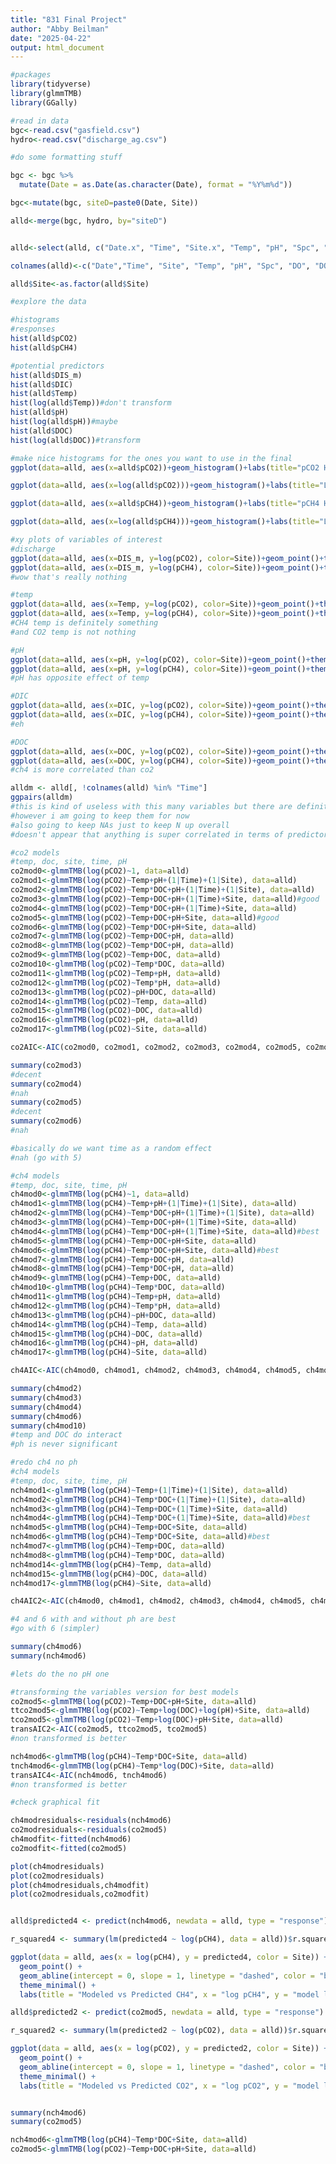 ---
title: "831 Final Project"
author: "Abby Beilman"
date: "2025-04-22"
output: html_document
---

```{r}
#packages
library(tidyverse)
library(glmmTMB)
library(GGally)
```

```{r}
#read in data
bgc<-read.csv("gasfield.csv")
hydro<-read.csv("discharge_ag.csv")
```

```{r}
#do some formatting stuff

bgc <- bgc %>%
  mutate(Date = as.Date(as.character(Date), format = "%Y%m%d"))

bgc<-mutate(bgc, siteD=paste0(Date, Site))

alld<-merge(bgc, hydro, by="siteD")


alld<-select(alld, c("Date.x", "Time", "Site.x", "Temp", "pH", "Spc", "DO", "DOC", "TN","DIC", "pCO2", "pCH4", "pN2O", "DIS_m"))

colnames(alld)<-c("Date","Time", "Site", "Temp", "pH", "Spc", "DO", "DOC", "TN", "DIC","pCO2", "pCH4", "pN2O", "DIS_m")

alld$Site<-as.factor(alld$Site)

```

```{r}
#explore the data

#histograms
#responses
hist(alld$pCO2)
hist(alld$pCH4)

#potential predictors
hist(alld$DIS_m)
hist(alld$DIC)
hist(alld$Temp)
hist(log(alld$Temp))#don't transform
hist(alld$pH)
hist(log(alld$pH))#maybe
hist(alld$DOC)
hist(log(alld$DOC))#transform

#make nice histograms for the ones you want to use in the final
ggplot(data=alld, aes(x=alld$pCO2))+geom_histogram()+labs(title="pCO2 Histogram", x="pCO2", y="Frequency")+theme_minimal()+theme(plot.margin = margin(10, 10, 50, 10))

ggplot(data=alld, aes(x=log(alld$pCO2)))+geom_histogram()+labs(title="Log pCO2 Histogram", x="Log pCO2", y="Frequency")+theme_minimal()+theme(plot.margin = margin(10, 10, 50, 10))

ggplot(data=alld, aes(x=alld$pCH4))+geom_histogram()+labs(title="pCH4 Histogram", x="pCH4", y="Frequency")+theme_minimal()+theme(plot.margin = margin(10, 10, 50, 10))

ggplot(data=alld, aes(x=log(alld$pCH4)))+geom_histogram()+labs(title="Log pCH4 Histogram", x="Log pCH4", y="Frequency")+theme_minimal()+theme(plot.margin = margin(10, 10, 50, 10))

#xy plots of variables of interest
#discharge
ggplot(data=alld, aes(x=DIS_m, y=log(pCO2), color=Site))+geom_point()+theme_minimal()
ggplot(data=alld, aes(x=DIS_m, y=log(pCH4), color=Site))+geom_point()+theme_minimal()
#wow that's really nothing

#temp
ggplot(data=alld, aes(x=Temp, y=log(pCO2), color=Site))+geom_point()+theme_minimal()+labs(title="Temperature x CO2", y="Log pCO2", x="Temperature (Degrees C)")
ggplot(data=alld, aes(x=Temp, y=log(pCH4), color=Site))+geom_point()+theme_minimal()+labs(title="Temperature x CH4", y="Log pCH4", x="Temperature  (Degrees C)")
#CH4 temp is definitely something
#and CO2 temp is not nothing

#pH
ggplot(data=alld, aes(x=pH, y=log(pCO2), color=Site))+geom_point()+theme_minimal()+labs(title="pH x CO2", y="Log pCO2", x="pH")
ggplot(data=alld, aes(x=pH, y=log(pCH4), color=Site))+geom_point()+theme_minimal()+labs(title="pH x CH4", y="Log pCH4", x="pH")
#pH has opposite effect of temp

#DIC
ggplot(data=alld, aes(x=DIC, y=log(pCO2), color=Site))+geom_point()+theme_minimal()
ggplot(data=alld, aes(x=DIC, y=log(pCH4), color=Site))+geom_point()+theme_minimal()
#eh

#DOC
ggplot(data=alld, aes(x=DOC, y=log(pCO2), color=Site))+geom_point()+theme_minimal()+labs(title="DOC x CO2", y="Log pCO2", x="DOC mg/l")
ggplot(data=alld, aes(x=DOC, y=log(pCH4), color=Site))+geom_point()+theme_minimal()+theme_minimal()+labs(title="DOC x CH4", y="Log pCH4", x="DOC mg/l")
#ch4 is more correlated than co2

alldm <- alld[, !colnames(alld) %in% "Time"]
ggpairs(alldm)
#this is kind of useless with this many variables but there are definitely outliers
#however i am going to keep them for now
#also going to keep NAs just to keep N up overall
#doesn't appear that anything is super correlated in terms of predictors

```


```{r}
#co2 models
#temp, doc, site, time, pH
co2mod0<-glmmTMB(log(pCO2)~1, data=alld)
co2mod1<-glmmTMB(log(pCO2)~Temp+pH+(1|Time)+(1|Site), data=alld)
co2mod2<-glmmTMB(log(pCO2)~Temp*DOC+pH+(1|Time)+(1|Site), data=alld)
co2mod3<-glmmTMB(log(pCO2)~Temp+DOC+pH+(1|Time)+Site, data=alld)#good
co2mod4<-glmmTMB(log(pCO2)~Temp*DOC+pH+(1|Time)+Site, data=alld)
co2mod5<-glmmTMB(log(pCO2)~Temp+DOC+pH+Site, data=alld)#good
co2mod6<-glmmTMB(log(pCO2)~Temp*DOC+pH+Site, data=alld)
co2mod7<-glmmTMB(log(pCO2)~Temp+DOC+pH, data=alld)
co2mod8<-glmmTMB(log(pCO2)~Temp*DOC+pH, data=alld)
co2mod9<-glmmTMB(log(pCO2)~Temp+DOC, data=alld)
co2mod10<-glmmTMB(log(pCO2)~Temp*DOC, data=alld)
co2mod11<-glmmTMB(log(pCO2)~Temp+pH, data=alld)
co2mod12<-glmmTMB(log(pCO2)~Temp*pH, data=alld)
co2mod13<-glmmTMB(log(pCO2)~pH+DOC, data=alld)
co2mod14<-glmmTMB(log(pCO2)~Temp, data=alld)
co2mod15<-glmmTMB(log(pCO2)~DOC, data=alld)
co2mod16<-glmmTMB(log(pCO2)~pH, data=alld)
co2mod17<-glmmTMB(log(pCO2)~Site, data=alld)

co2AIC<-AIC(co2mod0, co2mod1, co2mod2, co2mod3, co2mod4, co2mod5, co2mod6, co2mod7, co2mod8, co2mod9, co2mod10, co2mod11, co2mod12, co2mod13, co2mod14, co2mod15, co2mod16, co2mod17)

summary(co2mod3)
#decent
summary(co2mod4)
#nah
summary(co2mod5)
#decent
summary(co2mod6)
#nah

#basically do we want time as a random effect
#nah (go with 5)

```

```{r}
#ch4 models
#temp, doc, site, time, pH
ch4mod0<-glmmTMB(log(pCH4)~1, data=alld)
ch4mod1<-glmmTMB(log(pCH4)~Temp+pH+(1|Time)+(1|Site), data=alld)
ch4mod2<-glmmTMB(log(pCH4)~Temp*DOC+pH+(1|Time)+(1|Site), data=alld)
ch4mod3<-glmmTMB(log(pCH4)~Temp+DOC+pH+(1|Time)+Site, data=alld)
ch4mod4<-glmmTMB(log(pCH4)~Temp*DOC+pH+(1|Time)+Site, data=alld)#best
ch4mod5<-glmmTMB(log(pCH4)~Temp+DOC+pH+Site, data=alld)
ch4mod6<-glmmTMB(log(pCH4)~Temp*DOC+pH+Site, data=alld)#best
ch4mod7<-glmmTMB(log(pCH4)~Temp+DOC+pH, data=alld)
ch4mod8<-glmmTMB(log(pCH4)~Temp*DOC+pH, data=alld)
ch4mod9<-glmmTMB(log(pCH4)~Temp+DOC, data=alld)
ch4mod10<-glmmTMB(log(pCH4)~Temp*DOC, data=alld)
ch4mod11<-glmmTMB(log(pCH4)~Temp+pH, data=alld)
ch4mod12<-glmmTMB(log(pCH4)~Temp*pH, data=alld)
ch4mod13<-glmmTMB(log(pCH4)~pH+DOC, data=alld)
ch4mod14<-glmmTMB(log(pCH4)~Temp, data=alld)
ch4mod15<-glmmTMB(log(pCH4)~DOC, data=alld)
ch4mod16<-glmmTMB(log(pCH4)~pH, data=alld)
ch4mod17<-glmmTMB(log(pCH4)~Site, data=alld)

ch4AIC<-AIC(ch4mod0, ch4mod1, ch4mod2, ch4mod3, ch4mod4, ch4mod5, ch4mod6, ch4mod7, ch4mod8, ch4mod9, ch4mod10, ch4mod11, ch4mod12, ch4mod13, ch4mod14, ch4mod15, ch4mod16, ch4mod17)

summary(ch4mod2)
summary(ch4mod3)
summary(ch4mod4)
summary(ch4mod6)
summary(ch4mod10)
#temp and DOC do interact
#ph is never significant
```

```{r}
#redo ch4 no ph
#ch4 models
#temp, doc, site, time, pH
nch4mod1<-glmmTMB(log(pCH4)~Temp+(1|Time)+(1|Site), data=alld)
nch4mod2<-glmmTMB(log(pCH4)~Temp*DOC+(1|Time)+(1|Site), data=alld)
nch4mod3<-glmmTMB(log(pCH4)~Temp+DOC+(1|Time)+Site, data=alld)
nch4mod4<-glmmTMB(log(pCH4)~Temp*DOC+(1|Time)+Site, data=alld)#best
nch4mod5<-glmmTMB(log(pCH4)~Temp+DOC+Site, data=alld)
nch4mod6<-glmmTMB(log(pCH4)~Temp*DOC+Site, data=alld)#best
nch4mod7<-glmmTMB(log(pCH4)~Temp+DOC, data=alld)
nch4mod8<-glmmTMB(log(pCH4)~Temp*DOC, data=alld)
nch4mod14<-glmmTMB(log(pCH4)~Temp, data=alld)
nch4mod15<-glmmTMB(log(pCH4)~DOC, data=alld)
nch4mod17<-glmmTMB(log(pCH4)~Site, data=alld)

ch4AIC2<-AIC(ch4mod0, ch4mod1, ch4mod2, ch4mod3, ch4mod4, ch4mod5, ch4mod6, ch4mod7, ch4mod8, ch4mod9, ch4mod10, ch4mod11, ch4mod12, ch4mod13, ch4mod14, ch4mod15, ch4mod16, ch4mod17,  nch4mod1, nch4mod2, nch4mod3, nch4mod4, nch4mod5, nch4mod6, nch4mod7, nch4mod8,nch4mod14, nch4mod15, nch4mod17)

#4 and 6 with and without ph are best
#go with 6 (simpler)

summary(ch4mod6)
summary(nch4mod6)

#lets do the no pH one

```

```{r}
#transforming the variables version for best models
co2mod5<-glmmTMB(log(pCO2)~Temp+DOC+pH+Site, data=alld)
ttco2mod5<-glmmTMB(log(pCO2)~Temp+log(DOC)+log(pH)+Site, data=alld)
tco2mod5<-glmmTMB(log(pCO2)~Temp+log(DOC)+pH+Site, data=alld)
transAIC2<-AIC(co2mod5, ttco2mod5, tco2mod5)
#non transformed is better

nch4mod6<-glmmTMB(log(pCH4)~Temp*DOC+Site, data=alld)
tnch4mod6<-glmmTMB(log(pCH4)~Temp*log(DOC)+Site, data=alld)
transAIC4<-AIC(nch4mod6, tnch4mod6)
#non transformed is better
```

```{r}
#check graphical fit

ch4modresiduals<-residuals(nch4mod6)
co2modresiduals<-residuals(co2mod5)
ch4modfit<-fitted(nch4mod6)
co2modfit<-fitted(co2mod5)

plot(ch4modresiduals)
plot(co2modresiduals)
plot(ch4modresiduals,ch4modfit)
plot(co2modresiduals,co2modfit)


alld$predicted4 <- predict(nch4mod6, newdata = alld, type = "response")

r_squared4 <- summary(lm(predicted4 ~ log(pCH4), data = alld))$r.squared

ggplot(data = alld, aes(x = log(pCH4), y = predicted4, color = Site)) +
  geom_point() +
  geom_abline(intercept = 0, slope = 1, linetype = "dashed", color = "black") +
  theme_minimal() +
  labs(title = "Modeled vs Predicted CH4", x = "log pCH4", y = "model log pCH4")

alld$predicted2 <- predict(co2mod5, newdata = alld, type = "response")

r_squared2 <- summary(lm(predicted2 ~ log(pCO2), data = alld))$r.squared

ggplot(data = alld, aes(x = log(pCO2), y = predicted2, color = Site)) +
  geom_point() +
  geom_abline(intercept = 0, slope = 1, linetype = "dashed", color = "black") +
  theme_minimal() +
  labs(title = "Modeled vs Predicted CO2", x = "log pCO2", y = "model log pCO2")


summary(nch4mod6)
summary(co2mod5)

nch4mod6<-glmmTMB(log(pCH4)~Temp*DOC+Site, data=alld)
co2mod5<-glmmTMB(log(pCO2)~Temp+DOC+pH+Site, data=alld)

```